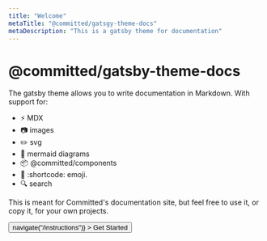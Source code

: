 ```yaml
---
title: "Welcome"
metaTitle: "@committed/gatsgy-theme-docs"
metaDescription: "This is a gatsby theme for documentation"
---
```



# @committed/gatsby-theme-docs

The gatsby theme allows you to write documentation in Markdown. With support for:

- :zap: MDX
- :camera: images
- :pencil2: svg
- :tropical_fish: mermaid diagrams
- :package: @committed/components
- :tada: :shortcode: emoji.
- :mag: search

This is meant for Committed's documentation site, but feel free to use it, or copy it, for your own projects.

<Flex justifyContent="center">
  <Button
    my={3}
    size="large"
    color="primary"
    onClick={() => navigate("/instructions")}
  >
    Get Started
  </Button>
</Flex>

